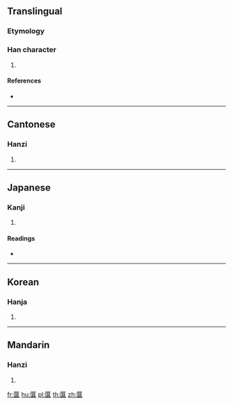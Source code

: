 ==Translingual==

===Etymology===
{{Han etym}}

===Han character===
{{Han char|rn=22|rad=匚|as=14|sn=16|four=71714|canj=SHBT|ids=⿷匚算}}

# {{defn|Han|sort=匚14}}

====References====
* {{Han ref|kx=0154.270|dkj=02659|dj=0346.290|hdz=10090.100|uh=5334|ud=21300|bh=E8FA|bd=59642}}

----

==Cantonese==

===Hanzi===
{{yue-hanzi|jyut=|y=syun2}}

# {{defn|lang=yue|sort=匚14}}

----

==Japanese==

===Kanji===
{{ja-kanji|grade=|rs=匚14}}

# {{defn|lang=ja|sort=匚14}}

====Readings====
* {{ja-readings|on=[[さん]] (san), [[せん]] (sen)|kun=}}

----

==Korean==

===Hanja===
{{ko-hanja|hangeul=산|rv=san|mr=san}}

# {{defn|lang=ko|sort=匚14}}

----

==Mandarin==

===Hanzi===
{{cmn-hanzi|pin=[[suǎn]] ([[suan3]])|wg=suan<sup>3</sup>}}

# {{defn|lang=cmn|sort=匚14}}

[[fr:匴]]
[[hu:匴]]
[[pl:匴]]
[[th:匴]]
[[zh:匴]]